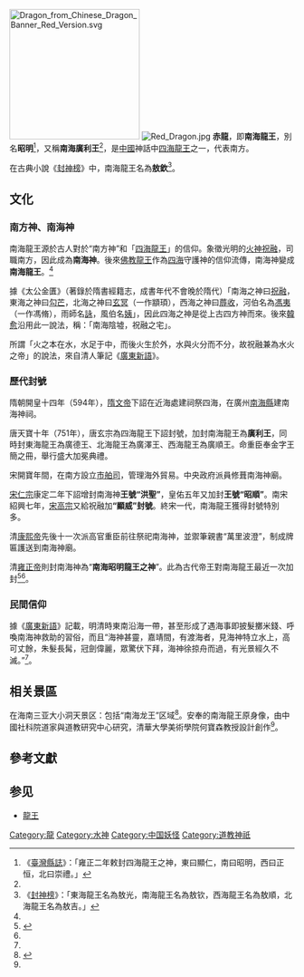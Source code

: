 {{Otheruses|subject=中国神话人物|other=日本同名小说及其跨媒体作品|赤龍 (小說)}}
[[File:Dragon_from_Chinese_Dragon_Banner_Red_Version.svg|230px]]
[[File:Red_Dragon.jpg|thumb]]
'''赤龍'''，即'''南海龍王'''，別名'''昭明'''<ref name="臺灣縣誌">《[[臺灣縣誌|臺灣縣誌]]》：「雍正二年敕封四海龍王之神，東曰顯仁，南曰昭明，西曰正恒，北曰崇禮。」</ref>，又稱'''南海廣利王'''<ref name="sy1016" />，是[[中國|中國]]神話中[[四海龍王|四海龍王]]之一，代表南方。

在古典小說《[[封神榜|封神榜]]》中，南海龍王名為'''敖欽'''<ref>《[[封神榜|封神榜]]》：「東海龍王名為敖光，南海龍王名為敖钦，西海龍王名為敖順，北海龍王名為敖吉。」</ref>。

==文化==
===南方神、南海神===
南海龍王源於古人對於“南方神”和「[[四海龍王|四海龍王]]」的信仰。象徵光明的[[火神|火神]][[祝融|祝融]]，司職南方，因此成為'''南海神'''。後來[[佛教|佛教]][[龍王|龍王]]作為[[四海|四海]]守護神的信仰流傳，南海神變成'''南海龍王'''。<ref name="sy1016" />

據《太公金匱》（著錄於隋書經籍志，成書年代不會晚於隋代）「南海之神曰[[祝融|祝融]]，東海之神曰[[勾芒|勾芒]]，北海之神曰[[玄冥|玄冥]]（一作顓頊），西海之神曰[[蓐收|蓐收]]，河伯名為[[馮夷|馮夷]]（一作馮脩），雨師名[[雨師|詠]]，風伯名[[風伯|姨]]」，因此四海之神是從上古四方神而來。後來[[韓愈|韓愈]]沿用此一說法，稱：「南海陰墟，祝融之宅」。

所謂「火之本在水，水足于中，而後火生於外，水與火分而不分，故祝融兼為水火之帝」的說法，來自清人筆記《[[廣東新語|廣東新語]]》。

===歷代封號===
隋朝開皇十四年（594年），[[隋文帝|隋文帝]]下詔在近海處建祠祭四海，在廣州[[南海縣|南海縣]]建南海神祠。

唐天寶十年（751年），唐玄宗為四海龍王下詔封號，加封南海龍王為'''廣利王'''，同時封東海龍王為廣德王、北海龍王為廣澤王、西海龍王為廣順王。命重臣奉金字王簡之冊，舉行盛大加冕典禮。

宋開寶年間，在南方設立[[市舶司|市舶司]]，管理海外貿易。中央政府派員修葺南海神廟。

[[宋仁宗|宋仁宗]]康定二年下詔增封南海神'''王號“洪聖”'''，皇佑五年又加封'''王號“昭順”'''。南宋紹興七年，[[宋高宗|宋高宗]]又給祝融加'''“顯威”封號'''。終宋一代，南海龍王獲得封號特別多。

清[[康熙帝|康熙帝]]先後十一次派高官重臣前往祭祀南海神，並禦筆親書“萬里波澄”，制成牌匾護送到南海神廟。

清[[雍正帝|雍正帝]]則封南海神為“'''南海昭明龍王之神'''”。此為古代帝王對南海龍王最近一次加封<ref name="sy1016">{{Cite web |url=http://www.sanyapark.com/read.asp?Id=1016 |title=龙文化〈讲讲南海龙王的故事〉 |publisher=海南三亚大小洞天景区 |date=2011-04-26 |accessdate=2014-02-13 |quote=南海龍王別院……這尊南海龍王像，珠發長須，人身龍甲，著戰袍，扶寶劍，足踏雙蛇，威猛莊嚴……唐宋時期，海上絲綢之路勃興，南海成為中國海域開放門戶，其政治經濟地位空前提升。……明清以降，祭祀海龍王的活動，從官府到民間達到高潮。……南海廣利王既保衛國家，又拯救黎民，伴隨著傳說成為一種民間信仰 |archive-url=https://web.archive.org/web/20140222160850/http://www.sanyapark.com/read.asp?Id=1016 |archive-date=2014-02-22 |dead-url=yes }}</ref><ref name="臺灣縣誌" />。

===民間信仰===
據《[[廣東新語|廣東新語]]》記載，明清時東南沿海一帶，甚至形成了遇海事即披髮擲米錢、呼喚南海神救助的習俗，而且“海神甚靈，嘉靖間，有渡海者，見海神特立水上，高可丈餘，朱髮長髯，冠劍偉麗，眾驚伏下拜，海神徐掠舟而過，有光景經久不滅。”<ref name="sy1016" />。

== 相关景區 ==
在海南三亚大小洞天景区：包括“南海龙王”区域<ref>{{Cite web |url=http://www.sanyapark.com/about.asp |title=洞天概述 |publisher=海南三亚大小洞天景区 |accessdate=2014-02-13 |quote=目前已形成了六个游览区域：……宣传中华龙文化的“南海龙王”区域……年接待游客逾百万人次。 |archive-url=https://web.archive.org/web/20140222160847/http://www.sanyapark.com/about.asp |archive-date=2014-02-22 |dead-url=yes }}</ref>。安奉的南海龍王原身像，由中國社科院道家與道教研究中心研究，清華大學美術學院何寶森教授設計創作<ref name="sy1016" />。

== 參考文獻 ==
{{Reflist}}

== 参见 ==
* [[龍王|龍王]]

{{四海龍王}}

[[Category:龍|Category:龍]]
[[Category:水神|Category:水神]]
[[Category:中国妖怪|Category:中国妖怪]]
[[Category:道教神祇|Category:道教神祇]]